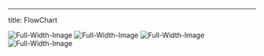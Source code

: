 ---
title: FlowChart

![Full-Width-Image](/images/fl_1.png "Full Width Image")
![Full-Width-Image](/images/fl_2.png "Full Width Image")
![Full-Width-Image](/images/fl_3.png "Full Width Image")
![Full-Width-Image](/images/fl_4.png "Full Width Image")